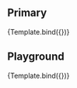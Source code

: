 
<Meta title="Molecules/Loading" component={Loading} argTypes={argTypes} />

<Description of={Loading} />

## Primary

<Canvas>
    <Story name="Primary" args={{
        circularProgressProps: {
            size: 24,
            thickness: 4.5,
        },
        title: 'Loading...'
    }}>
       {Template.bind({})}
    </Story>
</Canvas>

## Playground

<Canvas isColumn>
    <Source language="jsx" story="Playground" />
    <Story name="Playground" args={{
        circularProgressProps: {
            size: 24,
            thickness: 4.5,
        },
        title: 'Loading...'
    }}>
       {Template.bind({})}
    </Story>
    <ArgsTable story="Playground" />
</Canvas>

